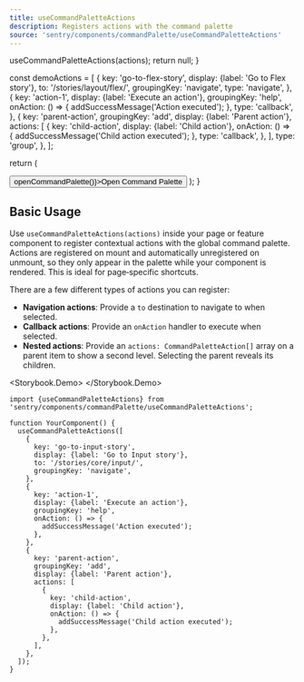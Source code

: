 ```yaml
---
title: useCommandPaletteActions
description: Registers actions with the command palette
source: 'sentry/components/commandPalette/useCommandPaletteActions'
---
```






  useCommandPaletteActions(actions);
  return null;
}

  const demoActions = [
    {
      key: 'go-to-flex-story',
      display: {label: 'Go to Flex story'},
      to: '/stories/layout/flex/',
      groupingKey: 'navigate',
      type: 'navigate',
    },
    {
      key: 'action-1',
      display: {label: 'Execute an action'},
      groupingKey: 'help',
      onAction: () => {
        addSuccessMessage('Action executed');
      },
      type: 'callback',
    },
    {
      key: 'parent-action',
      groupingKey: 'add',
      display: {label: 'Parent action'},
      actions: [
        {
          key: 'child-action',
          display: {label: 'Child action'},
          onAction: () => {
            addSuccessMessage('Child action executed');
          },
          type: 'callback',
        },
      ],
      type: 'group',
    },
  ];

return (

<Fragment>
  <RegisterActions actions={demoActions} />
  <Button onClick={() => openCommandPalette()}>Open Command Palette</Button>
</Fragment>
); }

## Basic Usage

Use `useCommandPaletteActions(actions)` inside your page or feature component to register contextual actions with the global command palette. Actions are registered on mount and automatically unregistered on unmount, so they only appear in the palette while your component is rendered. This is ideal for page‑specific shortcuts.

There are a few different types of actions you can register:

- **Navigation actions**: Provide a `to` destination to navigate to when selected.
- **Callback actions**: Provide an `onAction` handler to execute when selected.
- **Nested actions**: Provide an `actions: CommandPaletteAction[]` array on a parent item to show a second level. Selecting the parent reveals its children.

<Storybook.Demo>
  <Flex width="100%">
    <CommandPaletteDemo />
  </Flex>
</Storybook.Demo>

```tsx
import {useCommandPaletteActions} from 'sentry/components/commandPalette/useCommandPaletteActions';

function YourComponent() {
  useCommandPaletteActions([
    {
      key: 'go-to-input-story',
      display: {label: 'Go to Input story'},
      to: '/stories/core/input/',
      groupingKey: 'navigate',
    },
    {
      key: 'action-1',
      display: {label: 'Execute an action'},
      groupingKey: 'help',
      onAction: () => {
        addSuccessMessage('Action executed');
      },
    },
    {
      key: 'parent-action',
      groupingKey: 'add',
      display: {label: 'Parent action'},
      actions: [
        {
          key: 'child-action',
          display: {label: 'Child action'},
          onAction: () => {
            addSuccessMessage('Child action executed');
          },
        },
      ],
    },
  ]);
}
```
